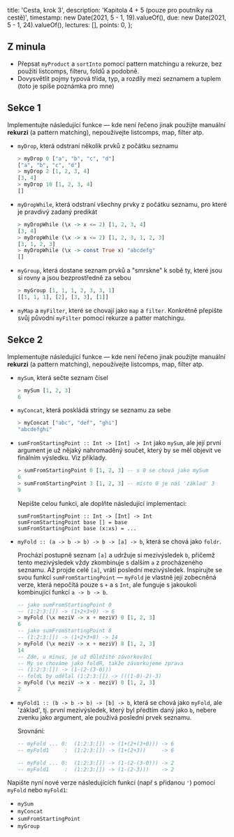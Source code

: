   title: 'Cesta, krok 3',
  description: 'Kapitola 4 + 5 (pouze pro poutníky na cestě)',
  timestamp: new Date(2021, 5 - 1, 19).valueOf(),
  due: new Date(2021, 5 - 1, 24).valueOf(),
  lectures: [],
  points: 0,
};

## Z minula

- Přepsat `myProduct` a `sortInto` pomocí pattern matchingu a rekurze, bez použití listcomps, filteru, foldů a podobně.
- Dovysvětlit pojmy typová třída, typ, a rozdíly mezi seznamem a tuplem (toto je spíše poznámka pro mne)

## Sekce 1

Implementujte následující funkce — kde není řečeno jinak použijte manuální **rekurzi** (a pattern matching), nepoužívejte listcomps, map, filter atp.

- `myDrop`, která odstraní několik prvků z počátku seznamu

  ```hs
  > myDrop 0 ["a", "b", "c", "d"]
  ["a", "b", "c", "d"]
  > myDrop 2 [1, 2, 3, 4]
  [3, 4]
  > myDrop 10 [1, 2, 3, 4]
  []
  ```

- `myDropWhile`, která odstraní všechny prvky z počátku seznamu, pro které je pravdivý zadaný predikát

  ```hs
  > myDropWhile (\x -> x <= 2) [1, 2, 3, 4]
  [3, 4]
  > myDropWhile (\x -> x <= 2) [1, 2, 3, 1, 2, 3]
  [3, 1, 2, 3]
  > myDropWhile (\x -> const True x) "abcdefg"
  []
  ```

- `myGroup`, která dostane seznam prvků a "smrskne" k sobě ty, které jsou si rovny a jsou bezprostředně za sebou

  ```hs
  > myGroup [1, 1, 1, 2, 3, 3, 1]
  [[1, 1, 1], [2], [3, 3], [1]]
  ```

- `myMap` a `myFilter`, které se chovají jako `map` a `filter`. Konkrétně přepište svůj původní `myFilter` pomocí rekurze a patter matchingu.

## Sekce 2

Implementujte následující funkce — kde není řečeno jinak použijte manuální **rekurzi** (a pattern matching), nepoužívejte listcomps, map, filter atp.

- `mySum`, která sečte seznam čísel

  ```hs
  > mySum [1, 2, 3]
  6
  ```

- `myConcat`, která poskládá stringy se seznamu za sebe

  ```hs
  > myConcat ["abc", "def", "ghi"]
  "abcdefghi"
  ```

- `sumFromStartingPoint :: Int -> [Int] -> Int` jako `mySum`, ale její první argument je už nějaký nahromaděný součet, který by se měl objevit ve finálním výsledku. Viz příklady.

  ```hs
  > sumFromStartingPoint 0 [1, 2, 3] -- s 0 se chová jako mySum
  6
  > sumFromStartingPoint 3 [1, 2, 3] -- místo 0 je náš 'základ' 3
  9
  ```

  Nepište celou funkci, ale doplňte následující implementaci:

  ```
  sumFromStartingPoint :: Int -> [Int] -> Int
  sumFromStartingPoint base [] = base
  sumFromStartingPoint base (x:xs) = ...
  ```

- `myFold :: (a -> b -> b) -> b -> [a] -> b`, která se chová jako `foldr`.

  Prochází postupně seznam `[a]` a udržuje si mezivýsledek `b`, přičemž tento mezivýsledek vždy zkombinuje s dalším `a` z procházeného seznamu. Až projde celé `[a]`, vrátí poslední mezivýsledek. Inspirujte se svou funkcí `sumFromStartingPoint` — `myFold` je vlastně její zobecněná verze, která nepočítá pouze s `+` a s `Int`, ale funguje s jakoukoli kombinující funkcí `a -> b -> b`.

  ```hs
  -- jako sumFromStartingPoint 0
  -- (1:2:3:[]) -> (1+2+3+0) -> 6
  > myFold (\x meziV -> x + meziV) 0 [1, 2, 3]
  6
  -- jako sumFromStartingPoint 8
  -- (1:2:3:[]) -> (1+2+3+8) -> 14
  > myFold (\x meziV -> x + meziV) 8 [1, 2, 3]
  14
  -- Zde, u mínus, je už důležité závorkování
  -- My se chováme jako foldR, takže závorkujeme zprava
  -- (1:2:3:[]) -> (1-(2-(3-0)))
  -- foldL by udělal (1:2:3:[]) -> (((1-0)-2)-3)
  > myFold (\x meziV -> x - meziV) 0 [1, 2, 3]
  2
  ```

- `myFold1 :: (b -> b -> b) -> [b] -> b`, která se chová jako `myFold`, ale 'základ', tj. první mezivýsledek, který byl předtím daný jako `b`, nebere zvenku jako argument, ale používá poslední prvek seznamu.

  Srovnání:

  ```hs
  -- myFold ... 0:  (1:2:3:[]) -> (1+(2+(3+0))) -> 6
  -- myFold1     :  (1:2:3:[]) -> (1+(2+3))     -> 6

  -- myFold ... 0:  (1:2:3:[]) -> (1-(2-(3-0))) -> 2
  -- myFold1     :  (1:2:3:[]) -> (1-(2-3)))    -> 2
  ```

Napište nyní nové verze následujících funkcí (např s přidanou `'`) pomocí `myFold` nebo `myFold1`:

- `mySum`
- `myConcat`
- `sumFromStartingPoint`
- `myGroup`
